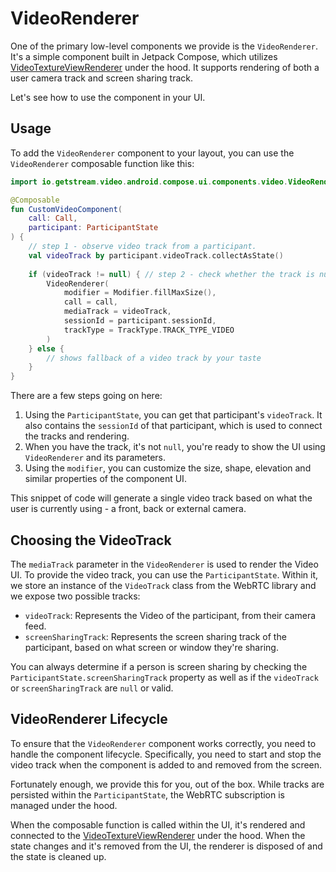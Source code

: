 # VideoRenderer

One of the primary low-level components we provide is the `VideoRenderer`. It's a simple component built in Jetpack Compose, which utilizes [VideoTextureViewRenderer](https://getstream.github.io/webrtc-android/stream-webrtc-android-ui/io.getstream.webrtc.android.ui/-video-texture-view-renderer/index.html) under the hood. It supports rendering of both a user camera track and screen sharing track.

Let's see how to use the component in your UI.

## Usage

To add the `VideoRenderer` component to your layout, you can use the `VideoRenderer` composable function like this:

```kotlin
import io.getstream.video.android.compose.ui.components.video.VideoRenderer

@Composable
fun CustomVideoComponent(
    call: Call,
    participant: ParticipantState
) {
    // step 1 - observe video track from a participant.
    val videoTrack by participant.videoTrack.collectAsState()
  
    if (videoTrack != null) { // step 2 - check whether the track is null or not.
        VideoRenderer(
            modifier = Modifier.fillMaxSize(),
            call = call,
            mediaTrack = videoTrack,
            sessionId = participant.sessionId,
            trackType = TrackType.TRACK_TYPE_VIDEO
        ) 
    } else {
        // shows fallback of a video track by your taste
    }
}
```

There are a few steps going on here:

1. Using the `ParticipantState`, you can get that participant's `videoTrack`. It also contains the `sessionId` of that participant, which is used to connect the tracks and rendering.
2. When you have the track, it's not `null`, you're ready to show the UI using `VideoRenderer` and its parameters.
3. Using the `modifier`, you can customize the size, shape, elevation and similar properties of the component UI.

This snippet of code will generate a single video track based on what the user is currently using - a front, back or external camera.

## Choosing the VideoTrack

The `mediaTrack` parameter in the `VideoRenderer` is used to render the Video UI. To provide the video track, you can use the `ParticipantState`. Within it, we store an instance of the `VideoTrack` class from the WebRTC library and we expose two possible tracks:

* `videoTrack`: Represents the Video of the participant, from their camera feed.
* `screenSharingTrack`: Represents the screen sharing track of the participant, based on what screen or window they're sharing.

You can always determine if a person is screen sharing by checking the `ParticipantState.screenSharingTrack` property as well as if the `videoTrack` or `screenSharingTrack` are `null` or valid.

## VideoRenderer Lifecycle

To ensure that the `VideoRenderer` component works correctly, you need to handle the component lifecycle. Specifically, you need to start and stop the video track when the component is added to and removed from the screen.

Fortunately enough, we provide this for you, out of the box. While tracks are persisted within the `ParticipantState`, the WebRTC subscription is managed under the hood.

When the composable function is called within the UI, it's rendered and connected to the [VideoTextureViewRenderer](https://getstream.github.io/webrtc-android/stream-webrtc-android-ui/io.getstream.webrtc.android.ui/-video-texture-view-renderer/index.html) under the hood. When the state changes and it's removed from the UI, the renderer is disposed of and the state is cleaned up.